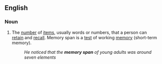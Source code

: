 ==English==

===Noun===
{{en-noun}}

# The [[number]] of [[items]], usually words or numbers, that a person can [[retain]] and [[recall]]. Memory span is a [[test]] of working [[memory]] (short-term memory). 
#: ''He noticed that the '''memory span''' of young adults was around seven elements''